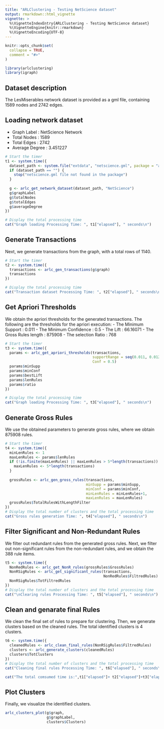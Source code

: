 ```yaml
---
title: "ARLClustering - Testing NetScience dataset"
output: rmarkdown::html_vignette
vignette: >
  %\VignetteIndexEntry{ARLClustering - Testing NetScience dataset}
  %\VignetteEngine{knitr::rmarkdown}
  %\VignetteEncoding{UTF-8}
---
```


```r
knitr::opts_chunk$set(
  collapse = TRUE,
  comment = "#>"
)
```

```r
library(arlclustering)
library(igraph)
```

## Dataset description
The LesMiserables network dataset is provided as a gml file, containing 1589 nodes and 2742 edges.


## Loading network dataset
- Graph Label    : NetScience Network
- Total Nodes    : 1589
- Total Edges    : 2742
- Average Degree : 3.451227
```r
# Start the timer
t1 <- system.time({
  dataset_path <- system.file("extdata", "netscience.gml", package = "arlclustering")
  if (dataset_path == "") {
    stop("netscience.gml file not found in the package")
  }
  
  g <- arlc_get_network_dataset(dataset_path, "NetScience")
  g$graphLabel
  g$totalNodes
  g$totalEdges
  g$averageDegree
})

# Display the total processing time
cat("Graph loading Processing Time: ", t1["elapsed"], " seconds\n")
```

## Generate Transactions

Next, we generate transactions from the graph, with a total rows of 1140.

```r
# Start the timer
t2 <- system.time({
  transactions <- arlc_gen_transactions(g$graph)
  transactions
})

# Display the total processing time
cat("Transaction dataset Processing Time: ", t2["elapsed"], " seconds\n")
```

## Get Apriori Thresholds

We obtain the apriori thresholds for the generated transactions. The following are the thresholds for the apriori execution:
- The Minimum Support    : 0.011
- The Minimum Confidence : 0.5
- The Lift               : 66.16071
- The Gross Rules length : 875908
- The selection Ratio    : 768

```r
# Start the timer
t3 <- system.time({
  params <- arlc_get_apriori_thresholds(transactions,
                                        supportRange = seq(0.011, 0.012, by = 0.001),
                                        Conf = 0.5)
  params$minSupp
  params$minConf
  params$bestLift
  params$lenRules
  params$ratio
})

# Display the total processing time
cat("Graph loading Processing Time: ", t3["elapsed"], " seconds\n")
```

## Generate Gross Rules

We use the obtained parameters to generate gross rules, where we obtain 875908 rules.

```r
# Start the timer
t4 <- system.time({
  minLenRules <- 1
  maxLenRules <- params$lenRules
  if (!is.finite(maxLenRules) || maxLenRules > 5*length(transactions)) {
    maxLenRules <- 5*length(transactions)
  }
  
  grossRules <- arlc_gen_gross_rules(transactions,
                                     minSupp = params$minSupp,
                                     minConf = params$minConf,
                                     minLenRules = minLenRules+1,
                                     maxLenRules = maxLenRules)
  grossRules$TotalRulesWithLengthFilter
})
# Display the total number of clusters and the total processing time
cat("Gross rules generation Time: ", t4["elapsed"], " seconds\n")
```

## Filter Significant and Non-Redundant Rules

We filter out redundant rules from the generated gross rules. Next, we filter out non-significant rules from the non-redundant rules, and we obtain the 388 rule items.

```r
t5 <- system.time({
  NonRedRules <- arlc_get_NonR_rules(grossRules$GrossRules)
  NonRSigRules <- arlc_get_significant_rules(transactions,
                                             NonRedRules$FiltredRules)
  NonRSigRules$TotFiltredRules
})
# Display the total number of clusters and the total processing time
cat("\nClearing rules Processing Time: ", t5["elapsed"], " seconds\n")
```

## Clean and genarate final Rules

We clean the final set of rules to prepare for clustering. Then, we generate clusters based on the cleaned rules. The total identified clusters is 4 clusters.

```r
t6 <- system.time({
  cleanedRules <- arlc_clean_final_rules(NonRSigRules$FiltredRules)
  clusters <- arlc_generate_clusters(cleanedRules)
  clusters$TotClusters
})
# Display the total number of clusters and the total processing time
cat("Cleaning final rules Processing Time: ", t6["elapsed"], " seconds\n")

cat("The total comsumed time is:",t1["elapsed"]+ t2["elapsed"]+t3["elapsed"]+t4["elapsed"]+t5["elapsed"]+t6["elapsed"], "seconds\n")
```

## Plot Clusters

Finally, we visualize the identified clusters.

```r
arlc_clusters_plot(g$graph,
                   g$graphLabel,
                   clusters$Clusters)

```


